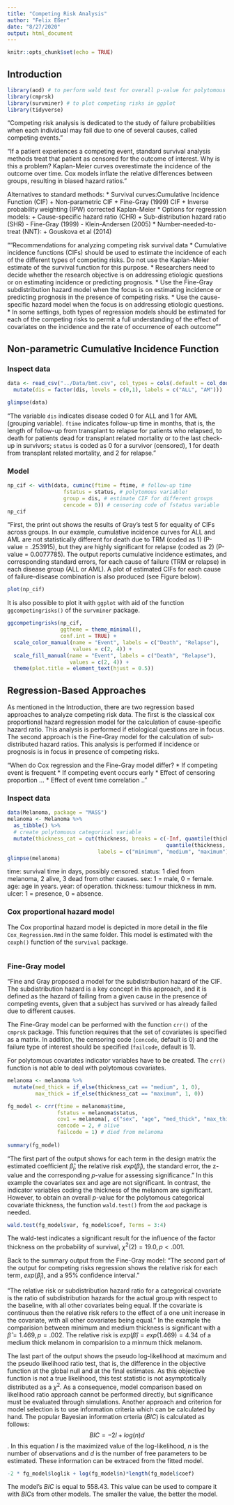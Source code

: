 ```yaml
---
title: "Competing Risk Analysis"
author: "Felix Eßer"
date: "8/27/2020"
output: html_document
---
```


```r
knitr::opts_chunk$set(echo = TRUE)
```

## Introduction

```r
library(aod) # to perform wald test for overall p-value for polytomous categorical covariate
library(cmprsk)
library(survminer) # to plot competing risks in ggplot
library(tidyverse)
```



"Competing risk analysis is dedicated to the study of failure probabilities when each individual may fail due to one of several causes, called competing events."

"If a patient experiences a competing event, standard survival analysis methods treat that patient as censored for the outcome of interest. Why is this a problem? Kaplan-Meier curves overestimate the incidence of the outcome over time. Cox models inflate the relative differences between groups, resulting in biased hazard ratios."

Alternatives to standard methods:
* Survival curves:Cumulative Incidence Function (CIF)
    + Non-parametric CIF
    + Fine-Gray (1999) CIF
    + Inverse probability weighting (IPW) corrected Kaplan-Meier
* Options for regression models:
    + Cause-specific hazard ratio (CHR)
    + Sub-distribution hazard ratio (SHR)
        - Fine-Gray (1999)
        - Klein-Andersen (2005) 
* Number-needed-to-treat (NNT):
    + Gouskova et al (2014)

""Recommendations for analyzing competing risk survival data
* Cumulative incidence functions (CIFs) should be used to estimate the incidence of each of the different types of competing risks. Do not use the Kaplan-Meier estimate of the survival function for this purpose.
* Researchers need to decide whether the research objective is on addressing etiologic questions or on estimating incidence or predicting prognosis.
* Use the Fine-Gray subdistribution hazard model when the focus is on estimating incidence or predicting prognosis in the presence of competing risks.
* Use the cause-specific hazard model when the focus is on addressing etiologic questions.
* In some settings, both types of regression models should be estimated for each of the competing risks to permit a full understanding of the effect of covariates on the incidence and the rate of occurrence of each outcome""


## Non-parametric Cumulative Incidence Function

### Inspect data
```r
data <- read_csv("../Data/bmt.csv", col_types = cols(.default = col_double())) %>% 
  mutate(dis = factor(dis, levels = c(0,1), labels = c("ALL", "AM")))

glimpse(data)
```

"The variable `dis` indicates disease coded 0 for ALL and 1 for AML (grouping variable). `ftime` indicates follow-up time in months, that is, the length of follow-up from transplant to relapse for patients who relapsed, to death for patients dead for transplant related mortality or to the last check-up in survivors; `status` is coded as 0 for a survivor (censored), 1 for death from transplant related mortality, and 2 for relapse."


### Model
```r
np_cif <- with(data, cuminc(ftime = ftime, # follow-up time
                  fstatus = status, # polytomous variable!
                  group = dis, # estimate CIF for different groups
                  cencode = 0)) # censoring code of fstatus variable
np_cif
```


"First, the print out shows the results of Gray’s test 5 for equality of CIFs across groups. In our example, cumulative incidence curves for ALL and AML are not statistically different for death due to TRM (coded as 1) (P-value = .253915), but they are highly significant for relapse (coded as 2) (P-value = 0.0077785). The output reports cumulative incidence estimates, and corresponding standard errors, for each cause of failure (TRM or relapse) in each disease group (ALL or AML). A plot of estimated CIFs for each cause of failure–disease combination is also produced (see Figure below).

```r
plot(np_cif)
```

It is also possible to plot it with `ggplot` with aid of the function `ggcompetingrisks()` of the `survminer` package.
```r
ggcompetingrisks(np_cif,
                 ggtheme = theme_minimal(),
                 conf.int = TRUE) +
  scale_color_manual(name = "Event", labels = c("Death", "Relapse"),
                     values = c(2, 4)) +
  scale_fill_manual(name = "Event", labels = c("Death", "Relapse"),
                    values = c(2, 4)) +
  theme(plot.title = element_text(hjust = 0.5))
```



## Regression-Based Approaches 
As mentioned in the Introduction, there are two regression based approaches to analyze competing risk data. The first is the classical cox proportional hazard regression model for the calculation of cause-specific hazard ratio. This analysis is performed if etiological questions are in focus. 
The second approach is the Fine-Gray model for the calculation of sub-distributed hazard ratios. This analysis is performed if incidence or prognosis is in focus in presence of competing risks. 

"When do Cox regression and the Fine-Gray model differ?
* If competing event is frequent
* If competing event occurs early
* Effect of censoring proportion ...
* Effect of event time correlation .."

### Inspect data
```r
data(Melanoma, package = "MASS") 
melanoma <- Melanoma %>% 
  as_tibble() %>% 
  # create polytomuous categorical variable
  mutate(thickness_cat = cut(thickness, breaks = c(-Inf, quantile(thickness, c(0.33, 0.66))[[1]],
                                                   quantile(thickness, c(0.33, 0.66))[[2]], +Inf),
                             labels = c("minimum", "medium", "maximum")))
glimpse(melanoma)
```

time: survival time in days, possibly censored.
status: 1 died from melanoma, 2 alive, 3 dead from other causes.
sex: 1 = male, 0 = female.
age: age in years.
year: of operation.
thickness: tumour thickness in mm.
ulcer: 1 = presence, 0 = absence.

### Cox proportional hazard model
The Cox proportinal hazard model is depicted in more detail in the file `Cox_Regression.Rmd` in the same folder. This model is estimated with the `coxph()` function of the `survival` package.

```r

```


### Fine-Gray model
"Fine and Gray proposed a model for the subdistribution hazard of the CIF. The subdistribution hazard is a key concept in this approach, and it is defined as the hazard of failing from a given cause in the presence of competing events, given that a subject has survived or has already failed due to different causes.

The Fine-Gray model can be performed with the function `crr()` of the `cmprsk` package. This function requires that the set of covariates is specified as a matrix. In addition, the censoring code (`cencode`, default is 0) and the failure type of interest should be specified (`failcode`, default is 1). 

For polytomous covariates indicator variables have to be created. The `crr()` function is not able to deal with polytomous covariates.
```r
melanoma <- melanoma %>% 
  mutate(med_thick = if_else(thickness_cat == "medium", 1, 0),
         max_thick = if_else(thickness_cat == "maximum", 1, 0))
```



```r
fg_model <- crr(ftime = melanoma$time,
                fstatus = melanoma$status,
                cov1 = melanoma[, c("sex", "age", "med_thick", "max_thick")],
                cencode = 2, # alive
                failcode = 1) # died from melanoma
                
summary(fg_model)
```

"The first part of the output shows for each term in the design matrix the estimated coefficient $\hat{\beta}_j$, the relative risk $exp(\hat{\beta}_j)$, the standard error, the z-value and the corresponding $p$-value for assessing significance." In this example the covariates sex and age are not significant. In contrast, the indicator variables coding the thickness of the melanom are significant. However, to obtain an overall $p$-value for the polytomous categorical covariate thickness, the function `wald.test()` from the `aod` package is needed.
```r
wald.test(fg_model$var, fg_model$coef, Terms = 3:4)
```

The wald-test indicates a significant result for the influence of the factor thickness on the probability of survival, $\chi^2(2) = 19.0, p < .001$.

Back to the summary output from the Fine-Gray model: 
"The second part of the output for competing risks regression shows the relative risk for each term, $exp(\hat{\beta}_j)$, and a 95% confidence interval."

"The relative risk or subdistribution hazard ratio for a categorical covariate is the ratio of subdistribution hazards for the actual group with respect to the baseline, with all other covariates being equal. If the covariate is continuous then the relative risk refers to the effect of a one unit increase in the covariate, with all other covariates being equal."
In the example the comparision between minimum and medium thickness is significant with a $\hat{\beta} = 1.469, p = .002$. The relative risk is $exp(\hat{\beta}) = exp(1.469) = 4.34$ of a medium thick melanom in comparision to a minmum thick melanom. 

The last part of the output shows the pseudo log-likelihood at maximum and the pseudo likelihood ratio test, that is, the difference in the objective function at the global null and at the final estimates. As this objective function is not a true likelihood, this test statistic is not asymptotically distributed as a $\chi^2$. As a consequence, model comparison based on likelihood ratio approach cannot be performed directly, but significance must be evaluated through simulations. Another approach and criterion for model selection is to use information criteria which can be calculated by hand. The popular Bayesian information crteria ($BIC$) is calculated as follows:
$$BIC = -2l + log(n)d$$.
In this equation $l$ is the maximized value of the log-likelihood, $n$ is the number of observations and $d$ is the number of free parameters to be estimated. These information can be extraced from the fitted model.
```r
-2 * fg_model$loglik + log(fg_model$n)*length(fg_model$coef)
```
The model's $BIC$ is equal to 558.43. This value can be used to compare it with $BIC$s from other models. The smaller the value, the better the model. 



